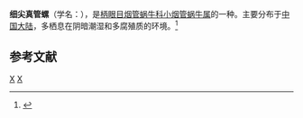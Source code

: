 {{Infraspeciesbox
| genus = Euphaedusa
| species = aculus
| varietas = gracilis
| authority = Yen, 1939
}}
'''细尖真管螺'''（学名：''{{lang|la|Euphaedusa aculus gracilis}}''），是[[柄眼目|柄眼目]][[烟管蜗牛科|烟管蜗牛科]][[小烟管蜗牛属|小烟管蜗牛属]]的一种。主要分布于[[中国大陆|中国大陆]]，多栖息在阴暗潮湿和多腐殖质的环境。<ref>{{cite web|url=http://shell.sinica.edu.tw/chinese/shellbase_detail.php?science_no=5893|title=国际贝库：细尖真管螺|publisher=台湾贝类资料库|accessdate=2009-08-11}}</ref>

== 参考文献 ==
{{reflist}}
{{taxonbar}}
[[Category:_1939年描述的动物|X]]
[[Category:小烟管蜗牛属|X]]